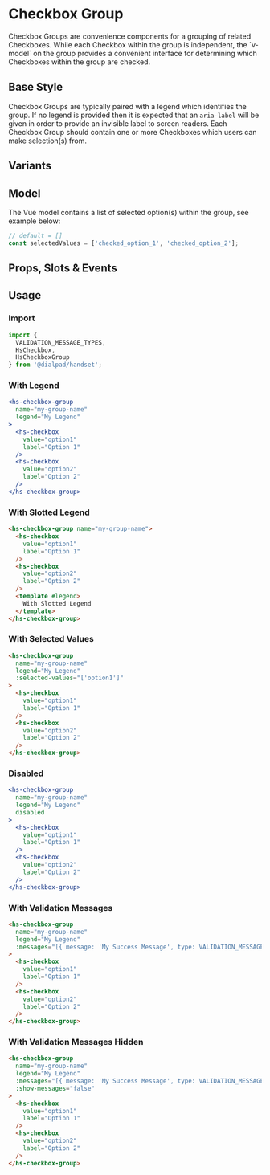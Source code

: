 
# Checkbox Group

<Subtitle>
  Checkbox Groups are convenience components for a grouping of related Checkboxes. While each Checkbox within the group
  is independent, the `v-model` on the group provides a convenient interface for determining which Checkboxes within
  the group are checked.
</Subtitle>

## Base Style

Checkbox Groups are typically paired with a legend which identifies the group. If no legend is provided then it is
expected that an `aria-label` will be given in order to provide an invisible label to screen readers. Each Checkbox
Group should contain one or more Checkboxes which users can make selection(s) from.

<Canvas>
  <Story id="forms-checkbox-group--default" />
</Canvas>

## Variants

<Canvas>
  <Story id="forms-checkbox-group--variants" />
</Canvas>

## Model

The Vue model contains a list of selected option(s) within the group, see example below:

```js
// default = []
const selectedValues = ['checked_option_1', 'checked_option_2'];
```

## Props, Slots & Events

<ArgsTable of={HsCheckboxGroup} />

## Usage

### Import

```jsx
import {
  VALIDATION_MESSAGE_TYPES,
  HsCheckbox,
  HsCheckboxGroup
} from '@dialpad/handset';
```

### With Legend

```jsx
<hs-checkbox-group
  name="my-group-name"
  legend="My Legend"
>
  <hs-checkbox
    value="option1"
    label="Option 1"
  />
  <hs-checkbox
    value="option2"
    label="Option 2"
  />
</hs-checkbox-group>
```

### With Slotted Legend

```html
<hs-checkbox-group name="my-group-name">
  <hs-checkbox
    value="option1"
    label="Option 1"
  />
  <hs-checkbox
    value="option2"
    label="Option 2"
  />
  <template #legend>
    With Slotted Legend
  </template>
</hs-checkbox-group>
```

### With Selected Values

```html
<hs-checkbox-group
  name="my-group-name"
  legend="My Legend"
  :selected-values="['option1']"
>
  <hs-checkbox
    value="option1"
    label="Option 1"
  />
  <hs-checkbox
    value="option2"
    label="Option 2"
  />
</hs-checkbox-group>
```

### Disabled

```jsx
<hs-checkbox-group
  name="my-group-name"
  legend="My Legend"
  disabled
>
  <hs-checkbox
    value="option1"
    label="Option 1"
  />
  <hs-checkbox
    value="option2"
    label="Option 2"
  />
</hs-checkbox-group>
```

### With Validation Messages

```html
<hs-checkbox-group
  name="my-group-name"
  legend="My Legend"
  :messages="[{ message: 'My Success Message', type: VALIDATION_MESSAGE_TYPES.SUCCESS }]"
>
  <hs-checkbox
    value="option1"
    label="Option 1"
  />
  <hs-checkbox
    value="option2"
    label="Option 2"
  />
</hs-checkbox-group>
```

### With Validation Messages Hidden

```html
<hs-checkbox-group
  name="my-group-name"
  legend="My Legend"
  :messages="[{ message: 'My Success Message', type: VALIDATION_MESSAGE_TYPES.SUCCESS }]"
  :show-messages="false"
>
  <hs-checkbox
    value="option1"
    label="Option 1"
  />
  <hs-checkbox
    value="option2"
    label="Option 2"
  />
</hs-checkbox-group>
```

